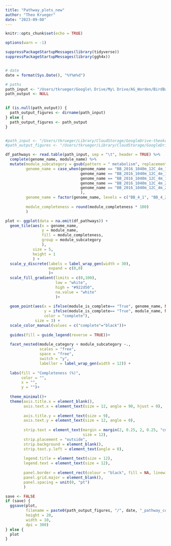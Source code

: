 ```yaml
---
title: "Pathway_plots_new"
author: "Theo Krueger"
date: "2023-09-08"
---
```


```r
knitr::opts_chunk$set(echo = TRUE)
```

```r
options(warn = -1)

suppressPackageStartupMessages(library(tidyverse))
suppressPackageStartupMessages(library(ggh4x))


# date 
date = format(Sys.Date(), "%Y%m%d")

# paths 
path_input <- "/Users/tkrueger/Google\ Drive/My\ Drive/AG_Worden/BirdBags/YuChens_pipeline/v2_ESOM/anvio_pathways/pathways_ESOM_selected_increasing.txt"
path_output <- NULL
  

if (is.null(path_output)) {
  path_output_figures <- dirname(path_input)
} else {
  path_output_figures <- path_output
}


#path_input <- "/Users/tkrueger/Library/CloudStorage/GoogleDrive-theokrueger.marbio@gmail.com/My Drive/AG_Worden/BirdBags/Fabians_pipeline/Annotations/Pathways/pathways_all.txt"
#path_output_figures <- "/Users/tkrueger/Library/CloudStorage/GoogleDrive-theokrueger.marbio@gmail.com/My Drive/AG_Worden/BirdBags/Fabians_pipeline/Annotations/Pathways/figures/"

```

```r
df_pathways <- read.table(path_input, sep = "\t", header = TRUE) %>%
  complete(genome_name, module_name) %>%
  mutate(module_subcategory = gsub(pattern = " metabolism", replacement = "", x = module_subcategory),
         genome_name = case_when(genome_name == "BB_2016_1040m_12C_4m_19_L002_ESOM_4_1_contigs" ~ "BB_4_1",
                                 genome_name == "BB_2016_1040m_12C_4m_19_L002_ESOM_4_2_contigs" ~ "BB_4_2",
                                 genome_name == "BB_2016_1040m_12C_4m_19_L002_ESOM_4_3_contigs" ~ "BB_4_3",
                                 genome_name == "BB_2016_1040m_12C_4m_20_L002_ESOM_11_1_contigs" ~ "BB_11_1",
                                 genome_name == "BB_2016_1040m_12C_4m_20_L002_ESOM_11_2_contigs" ~ "BB_11_2"
                                 ),
         genome_name = factor(genome_name, levels = c("BB_4_1", "BB_4_2", "BB_4_3", "BB_11_1", "BB_11_2")),
         
         module_completeness = round(module_completeness * 100)
         ) 

```

```r
plot <- ggplot(data = na.omit(df_pathways)) +
  geom_tile(aes(x = genome_name, 
                y = module_name, 
                fill = module_completeness,
                group = module_subcategory
                ),
            size = 5,
            height = 1 
            ) +
  scale_y_discrete(labels = label_wrap_gen(width = 30),
                   expand = c(0,0)
                   )+
  scale_fill_gradient(limits = c(0,100),
                      low = "white",
                      high = "#922d50",
                      na.value = "white"
                      )+
  
  geom_point(aes(x = ifelse(module_is_complete== "True", genome_name, NA), 
                 y = ifelse(module_is_complete== "True", module_name, NA),
                 color = "complete"),
             size = 3) +
  scale_color_manual(values = c("complete"="black"))+
  
  guides(fill = guide_legend(reverse = TRUE))+
  
  facet_nested(module_category + module_subcategory ~.,
               scales = "free",
               space = "free",
               switch = "y",
               labeller = label_wrap_gen(width = 12)) +
  
  labs(fill = "Completeness (%)",
       color = "",
       x = "", 
       y = "")+
  
  theme_minimal()+
  theme(axis.title.x = element_blank(),
        axis.text.x = element_text(size = 12, angle = 90, hjust = 0),
        
        axis.title.y = element_text(size = 9),
        axis.text.y = element_text(size = 12, angle = 0),
        
        strip.text = element_text(margin = margin(2, 0.25, 2, 0.25, "cm"),
                                  size = 12),
        strip.placement = "outside",
        strip.background = element_blank(),
        strip.text.y.left = element_text(angle = 0),
        
        legend.title = element_text(size = 12),
        legend.text = element_text(size = 12),
        
        panel.border = element_rect(colour = "black", fill = NA, linewidth = 1),
        panel.grid.major = element_blank(),
        panel.spacing = unit(0, "pt")
        )
```

```r
save <- FALSE
if (save) {
  ggsave(plot, 
         filename = paste0(path_output_figures, "/", date, "_pathway_completion_heatmap.pdf"), 
         height = 20, 
         width = 10, 
         dpi = 300)
} else {
  plot
}
```

